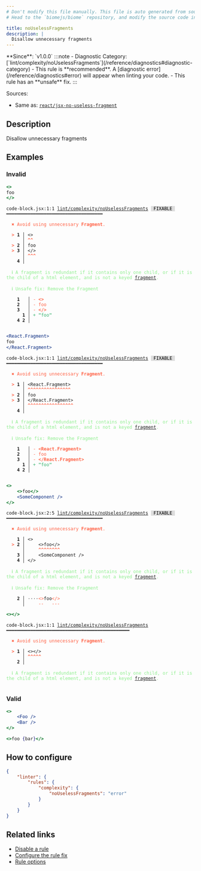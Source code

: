 ```yaml
---
# Don't modify this file manually. This file is auto generated from source, and you will lose your changes next time the website is built.
# Head to the `biomejs/biome` repository, and modify the source code in there.

title: noUselessFragments
description: |
  Disallow unnecessary fragments
---
```


<Tabs>
<TabItem label="JSX and TSX" icon="seti:javascript">
**Since**: `v1.0.0`
:::note
- Diagnostic Category: [`lint/complexity/noUselessFragments`](/reference/diagnostics#diagnostic-category)
- This rule is **recommended**. A [diagnostic error](/reference/diagnostics#error) will appear when linting your code.
- This rule has an **unsafe** fix.
:::

Sources: 
- Same as: <a href="https://github.com/jsx-eslint/eslint-plugin-react/blob/master/docs/rules/jsx-no-useless-fragment.md" target="_blank"><code>react/jsx-no-useless-fragment</code></a>

## Description
Disallow unnecessary fragments

## Examples

### Invalid

```jsx
<>
foo
</>
```

<pre class="language-text"><code class="language-text">code-block.jsx:1:1 <a href="https://biomejs.dev/linter/rules/no-useless-fragments">lint/complexity/noUselessFragments</a> <span style="color: #000; background-color: #ddd;"> FIXABLE </span> ━━━━━━━━━━━━━━━━━━━━━━━━━━━━━━━━━━━━<br /><br />  <strong><span style="color: Tomato;">✖</span></strong> <span style="color: Tomato;">Avoid using unnecessary </span><span style="color: Tomato;"><strong>Fragment</strong></span><span style="color: Tomato;">.</span><br />  <br />  <strong><span style="color: Tomato;">&gt;</span></strong> <strong>1 │ </strong>&lt;&gt;<br />   <strong>   │ </strong><strong><span style="color: Tomato;">^</span></strong><strong><span style="color: Tomato;">^</span></strong><br />  <strong><span style="color: Tomato;">&gt;</span></strong> <strong>2 │ </strong>foo<br />  <strong><span style="color: Tomato;">&gt;</span></strong> <strong>3 │ </strong>&lt;/&gt;<br />   <strong>   │ </strong><strong><span style="color: Tomato;">^</span></strong><strong><span style="color: Tomato;">^</span></strong><strong><span style="color: Tomato;">^</span></strong><br />    <strong>4 │ </strong><br />  <br />  <strong><span style="color: lightgreen;">ℹ</span></strong> <span style="color: lightgreen;">A fragment is redundant if it contains only one child, or if it is the child of a html element, and is not a keyed </span><span style="color: lightgreen;"><a href="https://legacy.reactjs.org/docs/fragments.html#keyed-fragments">fragment</a></span><span style="color: lightgreen;">.</span><br />  <br />  <strong><span style="color: lightgreen;">ℹ</span></strong> <span style="color: lightgreen;">Unsafe fix</span><span style="color: lightgreen;">: </span><span style="color: lightgreen;">Remove the Fragment</span><br />  <br />    <strong>1</strong>  <strong> │ </strong><span style="color: Tomato;">-</span> <span style="color: Tomato;"><strong>&lt;</strong></span><span style="color: Tomato;"><strong>&gt;</strong></span><br />    <strong>2</strong>  <strong> │ </strong><span style="color: Tomato;">-</span> <span style="color: Tomato;">f</span><span style="color: Tomato;">o</span><span style="color: Tomato;">o</span><br />    <strong>3</strong>  <strong> │ </strong><span style="color: Tomato;">-</span> <span style="color: Tomato;"><strong>&lt;</strong></span><span style="color: Tomato;"><strong>/</strong></span><span style="color: Tomato;"><strong>&gt;</strong></span><br />      <strong>1</strong><strong> │ </strong><span style="color: MediumSeaGreen;">+</span> <span style="color: MediumSeaGreen;"><strong>&quot;</strong></span><span style="color: MediumSeaGreen;">f</span><span style="color: MediumSeaGreen;">o</span><span style="color: MediumSeaGreen;">o</span><span style="color: MediumSeaGreen;"><strong>&quot;</strong></span><br />    <strong>4</strong> <strong>2</strong><strong> │ </strong>  <br />  <br /></code></pre>

```jsx
<React.Fragment>
foo
</React.Fragment>
```

<pre class="language-text"><code class="language-text">code-block.jsx:1:1 <a href="https://biomejs.dev/linter/rules/no-useless-fragments">lint/complexity/noUselessFragments</a> <span style="color: #000; background-color: #ddd;"> FIXABLE </span> ━━━━━━━━━━━━━━━━━━━━━━━━━━━━━━━━━━━━<br /><br />  <strong><span style="color: Tomato;">✖</span></strong> <span style="color: Tomato;">Avoid using unnecessary </span><span style="color: Tomato;"><strong>Fragment</strong></span><span style="color: Tomato;">.</span><br />  <br />  <strong><span style="color: Tomato;">&gt;</span></strong> <strong>1 │ </strong>&lt;React.Fragment&gt;<br />   <strong>   │ </strong><strong><span style="color: Tomato;">^</span></strong><strong><span style="color: Tomato;">^</span></strong><strong><span style="color: Tomato;">^</span></strong><strong><span style="color: Tomato;">^</span></strong><strong><span style="color: Tomato;">^</span></strong><strong><span style="color: Tomato;">^</span></strong><strong><span style="color: Tomato;">^</span></strong><strong><span style="color: Tomato;">^</span></strong><strong><span style="color: Tomato;">^</span></strong><strong><span style="color: Tomato;">^</span></strong><strong><span style="color: Tomato;">^</span></strong><strong><span style="color: Tomato;">^</span></strong><strong><span style="color: Tomato;">^</span></strong><strong><span style="color: Tomato;">^</span></strong><strong><span style="color: Tomato;">^</span></strong><strong><span style="color: Tomato;">^</span></strong><br />  <strong><span style="color: Tomato;">&gt;</span></strong> <strong>2 │ </strong>foo<br />  <strong><span style="color: Tomato;">&gt;</span></strong> <strong>3 │ </strong>&lt;/React.Fragment&gt;<br />   <strong>   │ </strong><strong><span style="color: Tomato;">^</span></strong><strong><span style="color: Tomato;">^</span></strong><strong><span style="color: Tomato;">^</span></strong><strong><span style="color: Tomato;">^</span></strong><strong><span style="color: Tomato;">^</span></strong><strong><span style="color: Tomato;">^</span></strong><strong><span style="color: Tomato;">^</span></strong><strong><span style="color: Tomato;">^</span></strong><strong><span style="color: Tomato;">^</span></strong><strong><span style="color: Tomato;">^</span></strong><strong><span style="color: Tomato;">^</span></strong><strong><span style="color: Tomato;">^</span></strong><strong><span style="color: Tomato;">^</span></strong><strong><span style="color: Tomato;">^</span></strong><strong><span style="color: Tomato;">^</span></strong><strong><span style="color: Tomato;">^</span></strong><strong><span style="color: Tomato;">^</span></strong><br />    <strong>4 │ </strong><br />  <br />  <strong><span style="color: lightgreen;">ℹ</span></strong> <span style="color: lightgreen;">A fragment is redundant if it contains only one child, or if it is the child of a html element, and is not a keyed </span><span style="color: lightgreen;"><a href="https://legacy.reactjs.org/docs/fragments.html#keyed-fragments">fragment</a></span><span style="color: lightgreen;">.</span><br />  <br />  <strong><span style="color: lightgreen;">ℹ</span></strong> <span style="color: lightgreen;">Unsafe fix</span><span style="color: lightgreen;">: </span><span style="color: lightgreen;">Remove the Fragment</span><br />  <br />    <strong>1</strong>  <strong> │ </strong><span style="color: Tomato;">-</span> <span style="color: Tomato;"><strong>&lt;</strong></span><span style="color: Tomato;"><strong>R</strong></span><span style="color: Tomato;"><strong>e</strong></span><span style="color: Tomato;"><strong>a</strong></span><span style="color: Tomato;"><strong>c</strong></span><span style="color: Tomato;"><strong>t</strong></span><span style="color: Tomato;"><strong>.</strong></span><span style="color: Tomato;"><strong>F</strong></span><span style="color: Tomato;"><strong>r</strong></span><span style="color: Tomato;"><strong>a</strong></span><span style="color: Tomato;"><strong>g</strong></span><span style="color: Tomato;"><strong>m</strong></span><span style="color: Tomato;"><strong>e</strong></span><span style="color: Tomato;"><strong>n</strong></span><span style="color: Tomato;"><strong>t</strong></span><span style="color: Tomato;"><strong>&gt;</strong></span><br />    <strong>2</strong>  <strong> │ </strong><span style="color: Tomato;">-</span> <span style="color: Tomato;">f</span><span style="color: Tomato;">o</span><span style="color: Tomato;">o</span><br />    <strong>3</strong>  <strong> │ </strong><span style="color: Tomato;">-</span> <span style="color: Tomato;"><strong>&lt;</strong></span><span style="color: Tomato;"><strong>/</strong></span><span style="color: Tomato;"><strong>R</strong></span><span style="color: Tomato;"><strong>e</strong></span><span style="color: Tomato;"><strong>a</strong></span><span style="color: Tomato;"><strong>c</strong></span><span style="color: Tomato;"><strong>t</strong></span><span style="color: Tomato;"><strong>.</strong></span><span style="color: Tomato;"><strong>F</strong></span><span style="color: Tomato;"><strong>r</strong></span><span style="color: Tomato;"><strong>a</strong></span><span style="color: Tomato;"><strong>g</strong></span><span style="color: Tomato;"><strong>m</strong></span><span style="color: Tomato;"><strong>e</strong></span><span style="color: Tomato;"><strong>n</strong></span><span style="color: Tomato;"><strong>t</strong></span><span style="color: Tomato;"><strong>&gt;</strong></span><br />      <strong>1</strong><strong> │ </strong><span style="color: MediumSeaGreen;">+</span> <span style="color: MediumSeaGreen;"><strong>&quot;</strong></span><span style="color: MediumSeaGreen;">f</span><span style="color: MediumSeaGreen;">o</span><span style="color: MediumSeaGreen;">o</span><span style="color: MediumSeaGreen;"><strong>&quot;</strong></span><br />    <strong>4</strong> <strong>2</strong><strong> │ </strong>  <br />  <br /></code></pre>

```jsx
<>
    <>foo</>
    <SomeComponent />
</>
```

<pre class="language-text"><code class="language-text">code-block.jsx:2:5 <a href="https://biomejs.dev/linter/rules/no-useless-fragments">lint/complexity/noUselessFragments</a> <span style="color: #000; background-color: #ddd;"> FIXABLE </span> ━━━━━━━━━━━━━━━━━━━━━━━━━━━━━━━━━━━━<br /><br />  <strong><span style="color: Tomato;">✖</span></strong> <span style="color: Tomato;">Avoid using unnecessary </span><span style="color: Tomato;"><strong>Fragment</strong></span><span style="color: Tomato;">.</span><br />  <br />    <strong>1 │ </strong>&lt;&gt;<br />  <strong><span style="color: Tomato;">&gt;</span></strong> <strong>2 │ </strong>    &lt;&gt;foo&lt;/&gt;<br />   <strong>   │ </strong>    <strong><span style="color: Tomato;">^</span></strong><strong><span style="color: Tomato;">^</span></strong><strong><span style="color: Tomato;">^</span></strong><strong><span style="color: Tomato;">^</span></strong><strong><span style="color: Tomato;">^</span></strong><strong><span style="color: Tomato;">^</span></strong><strong><span style="color: Tomato;">^</span></strong><strong><span style="color: Tomato;">^</span></strong><br />    <strong>3 │ </strong>    &lt;SomeComponent /&gt;<br />    <strong>4 │ </strong>&lt;/&gt;<br />  <br />  <strong><span style="color: lightgreen;">ℹ</span></strong> <span style="color: lightgreen;">A fragment is redundant if it contains only one child, or if it is the child of a html element, and is not a keyed </span><span style="color: lightgreen;"><a href="https://legacy.reactjs.org/docs/fragments.html#keyed-fragments">fragment</a></span><span style="color: lightgreen;">.</span><br />  <br />  <strong><span style="color: lightgreen;">ℹ</span></strong> <span style="color: lightgreen;">Unsafe fix</span><span style="color: lightgreen;">: </span><span style="color: lightgreen;">Remove the Fragment</span><br />  <br />  <strong>  2 │ </strong><span style="opacity: 0.8;">·</span><span style="opacity: 0.8;">·</span><span style="opacity: 0.8;">·</span><span style="opacity: 0.8;">·</span><span style="color: Tomato;">&lt;</span><span style="color: Tomato;">&gt;</span>foo<span style="color: Tomato;">&lt;</span><span style="color: Tomato;">/</span><span style="color: Tomato;">&gt;</span><br />  <strong>    │ </strong>    <span style="color: Tomato;">-</span><span style="color: Tomato;">-</span>   <span style="color: Tomato;">-</span><span style="color: Tomato;">-</span><span style="color: Tomato;">-</span><br /></code></pre>

```jsx
<></>
```

<pre class="language-text"><code class="language-text">code-block.jsx:1:1 <a href="https://biomejs.dev/linter/rules/no-useless-fragments">lint/complexity/noUselessFragments</a> ━━━━━━━━━━━━━━━━━━━━━━━━━━━━━━━━━━━━━━━━━━━━━━<br /><br />  <strong><span style="color: Tomato;">✖</span></strong> <span style="color: Tomato;">Avoid using unnecessary </span><span style="color: Tomato;"><strong>Fragment</strong></span><span style="color: Tomato;">.</span><br />  <br />  <strong><span style="color: Tomato;">&gt;</span></strong> <strong>1 │ </strong>&lt;&gt;&lt;/&gt;<br />   <strong>   │ </strong><strong><span style="color: Tomato;">^</span></strong><strong><span style="color: Tomato;">^</span></strong><strong><span style="color: Tomato;">^</span></strong><strong><span style="color: Tomato;">^</span></strong><strong><span style="color: Tomato;">^</span></strong><br />    <strong>2 │ </strong><br />  <br />  <strong><span style="color: lightgreen;">ℹ</span></strong> <span style="color: lightgreen;">A fragment is redundant if it contains only one child, or if it is the child of a html element, and is not a keyed </span><span style="color: lightgreen;"><a href="https://legacy.reactjs.org/docs/fragments.html#keyed-fragments">fragment</a></span><span style="color: lightgreen;">.</span><br />  <br /></code></pre>

### Valid

```jsx
<>
    <Foo />
    <Bar />
</>
```

```jsx
<>foo {bar}</>
```

## How to configure
```json title="biome.json"
{
	"linter": {
		"rules": {
			"complexity": {
				"noUselessFragments": "error"
			}
		}
	}
}

```
## Related links

- [Disable a rule](/linter/#disable-a-lint-rule)
- [Configure the rule fix](/linter#configure-the-rule-fix)
- [Rule options](/linter/#rule-options)

</TabItem>
</Tabs>

